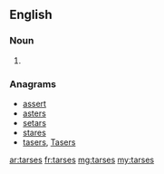 ==English==

===Noun===
{{head|en|plural}}

# {{plural of|tarse|lang=en}}

===Anagrams===
* [[assert#English|assert]]
* [[asters#English|asters]]
* [[setars#English|setars]]
* [[stares#English|stares]]
* [[tasers#English|tasers]], [[Tasers#English|Tasers]]

[[ar:tarses]]
[[fr:tarses]]
[[mg:tarses]]
[[my:tarses]]